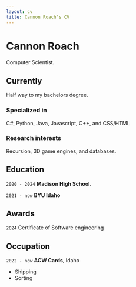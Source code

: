 ```yaml
---
layout: cv
title: Cannon Roach's CV
---
```

# Cannon Roach
Computer Scientist.


## Currently

Half way to my bachelors degree.

### Specialized in

C#, Python, Java, Javascript, C++, and CSS/HTML

### Research interests

Recursion, 3D game engines, and databases.


## Education

`2020 - 2024`
__Madison High School.__

`2021 - now`
__BYU Idaho__

## Awards

`2024`
Certificate of Software engineering


## Occupation

`2022 - now`
__ACW Cards__, Idaho

- Shipping
- Sorting

<!-- ### Footer

Last updated: May 2013 -->